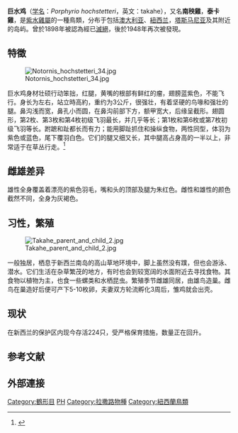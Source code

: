 {{speciesbox
| image = Porphyrio hochstetteri -Tiritiri Matangi Island-8b-3c.jpg
| image_caption =[[蒂利蒂利马唐伊岛|蒂利蒂利马唐伊岛]]上的巨水雞
| genus = Porphyrio
| species = hochstetteri
| authority = ([[Adolf_Bernard_Meyer|A. B. Meyer]], 1883)
| status = EN
| status_system = IUCN3.1
| status_ref = <ref name=iucn>{{IUCN|id=22692808 |title=''Porphyrio hochstetteri'' |assessor=BirdLife International |assessor-link=BirdLife International |version=2013.2 |year=2013 |accessdate=26 November 2013}}</ref>
| range_map = Takahe distribution map.svg
| range_map_caption = {{leftlegend|#009900ff|分佈範圍|outline=gray}}
| synonyms = * ''Notornis mantelli hochstetteri''
* ''Porphyrio mantelli hochstetteri''
}}

'''巨水鸡'''（[[学名|学名]]：''Porphyrio hochstetteri''，英文：takahe），又名'''南秧雞'''，'''泰卡雞'''，是[[紫水雞屬|紫水雞屬]]的一種鳥類，分布于包括[[澳大利亚|澳大利亚]]、[[紐西兰|紐西兰]]，[[塔斯马尼亚|塔斯马尼亚]]及其附近的岛屿。曾於1898年被認為經已[[滅絕|滅絕]]，後於1948年再次被發現。

== 特徵 ==

[[File:Notornis_hochstetteri_34.jpg|thumb]]

巨水鸡身材壮硕行动笨拙，红腿，黄嘴的根部有鲜红的瘤，翅膀蓝紫色，不能飞行。身长为{{convert|63|cm|in}}左右，站立時高約{{convert|50|cm|in}}，重约为3公斤，很强壮，有着坚硬的鸟喙和强壮的腿。鼻沟浅而宽，鼻孔小而圆，在鼻沟前部下方，额甲宽大，后缘呈截形。翅圆形，第2枚、第3枚和第4枚初级飞羽最长，并几乎等长；第1枚和第6枚或第7枚初级飞羽等长。跗蹠和趾都长而有力；能用脚趾抓住和操纵食物，两性同型，体羽为紫色或蓝色，尾下覆羽白色。它们的腿又细又长，其中腿高占身高的一半以上，非常适于在草丛行走。<ref name="LandJIntro2001">{{Cite book|title=The Takahe: Fifty Years of Conservation Management and Research|last=Lee|first=William G.|last2=Jamieson|first2=Ian G.|publisher=University of Otago Press|year=2001|isbn=978-1877276019|editor-last=Lee|editor-first=William G.|location=Dunedin, New Zealand|pages=11–17|chapter=Introduction|editor-last2=Jamieson|editor-first2=Ian G.}}</ref>

== 雌雄差异 ==
雄性全身覆盖着漂亮的紫色羽毛，嘴和头的顶部及腿为朱红色。雌性和雄性的颜色截然不同，全身为灰褐色。

== 习性，繁殖 ==

[[File:Takahe_parent_and_child_2.jpg|thumb]]

一般独居，栖息于新西兰南岛的高山草地环境中，脚上虽然没有蹼，但也会游泳、潜水。它们生活在杂草繁茂的地方，有时也会到较宽阔的水面附近去寻找食物。其食物以植物为主，也食一些螺类和水栖昆虫。繁殖季节雌雄同居，由雄鸟造巢。雌鸟在巢造好后便可产下5-10枚卵，夫妻双方轮流孵化3周后，雏鸡就会出壳。

== 现状 ==
在新西兰的保护区内现今存活224只，受严格保育措施，数量正在回升。

==参考文献==
{{reflist}}

==外部連接==
{{Commons category|Porphyrio_hochstetteri}}
{{Wikispecies|Porphyrio_hochstetteri}}

{{Taxonbar|from=Q212302}}

[[Category:鶴形目|Category:鶴形目]]
[[Category:不会飞的鸟|PH]]
[[Category:拉撒路物種|Category:拉撒路物種]]
[[Category:紐西蘭鳥類|Category:紐西蘭鳥類]]